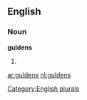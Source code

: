 ==English==

===Noun===
'''guldens'''

# {{plural of|[[gulden]]}}

[[Category:English plurals]]

[[ar:guldens]]
[[nl:guldens]]